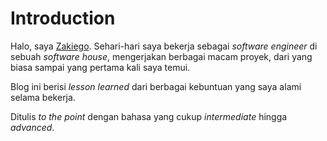 # Introduction

Halo, saya [Zakiego](https://twitter.com/zakiego). Sehari-hari saya bekerja
sebagai _software engineer_ di sebuah _software house_, mengerjakan berbagai
macam proyek, dari yang biasa sampai yang pertama kali saya temui.

Blog ini berisi _lesson learned_ dari berbagai kebuntuan yang saya alami selama
bekerja.

Ditulis _to the point_ dengan bahasa yang cukup _intermediate_ hingga
_advanced_.
